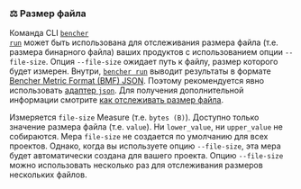 
### ⚖️ Размер файла

Команда CLI <code><a href="/ru/docs/explanation/bencher-run/">bencher run</a></code>
может быть использована для отслеживания размера файла (т.е. размера бинарного файла) ваших продуктов с использованием опции `--file-size`.
Опция `--file-size` ожидает путь к файлу, размер которого будет измерен.
Внутри, <code><a href="/ru/docs/explanation/bencher-run/">bencher run</a></code>
выводит результаты в формате [Bencher Metric Format (BMF) JSON][bmf].
Поэтому рекомендуется явно использовать [адаптер `json`][json].
Для получения дополнительной информации смотрите [как отслеживать размер файла][file size].

Измеряется `file-size` Measure (т.е. `bytes (B)`).
Доступно только значение размера файла (т.е. `value`).
Ни `lower_value`, ни `upper_value` не собираются.
Мера `file-size` не создается по умолчанию для всех проектов.
Однако, когда вы используете опцию `--file-size`, эта мера будет автоматически создана для вашего проекта.
Опцию `--file-size` можно использовать несколько раз для отслеживания размеров нескольких файлов.

<FileSize />

[json]: #-json

[bmf]: /ru/docs/reference/bencher-metric-format/
[file size]: /ru/docs/how-to/track-file-size/